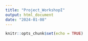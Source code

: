 ```yaml
---
title: "Project_WorkshopI"
output: html_document
date: "2024-01-08"
---
```


```r
knitr::opts_chunk$set(echo = TRUE)
```

